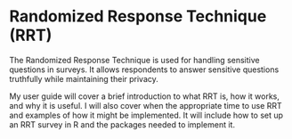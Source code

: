 # Randomized Response Technique (RRT)

The Randomized Response Technique is used for handling sensitive questions in surveys. It allows respondents to answer sensitive questions truthfully while maintaining their privacy. 

My user guide will cover a brief introduction to what RRT is, how it works, and why it is useful. I will also cover when the appropriate time to use RRT and examples of how it might be implemented. It will include how to set up an RRT survey in R and the packages needed to implement it. 



